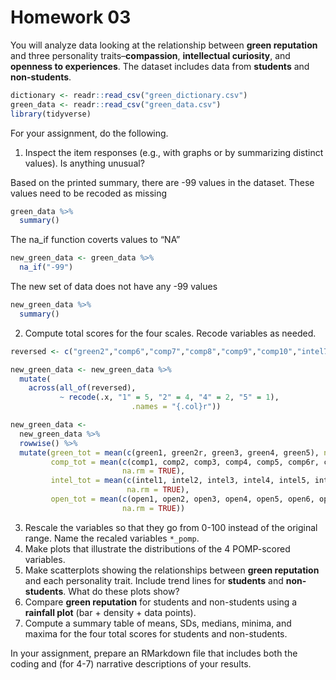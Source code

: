 # Homework 03

You will analyze data looking at the relationship between **green reputation** and three personality traits--**compassion**, **intellectual curiosity**, and **openness to experiences**.
The dataset includes data from **students** and **non-students**.

```r
dictionary <- readr::read_csv("green_dictionary.csv")
green_data <- readr::read_csv("green_data.csv")
library(tidyverse)
```

For your assignment, do the following.

  1. Inspect the item responses (e.g., with graphs or by summarizing distinct values). 
     Is anything unusual?
     
Based on the printed summary, there are -99 values in the dataset. These values need to be recoded as missing

```r
green_data %>%
  summary()
```
  
The na_if function coverts values to "NA"

```r
new_green_data <- green_data %>%
  na_if("-99")
```
  
The new set of data does not have any -99 values
  
```r
new_green_data %>%
  summary()
```  

  2. Compute total scores for the four scales. 
     Recode variables as needed.

```r
reversed <- c("green2","comp6","comp7","comp8","comp9","comp10","intel7","intel8","intel9","intel10","open7","open8","open9","open10")

new_green_data <- new_green_data %>%
  mutate(
    across(all_of(reversed),
           ~ recode(.x, "1" = 5, "2" = 4, "4" = 2, "5" = 1),
                           .names = "{.col}r"))
```

```r
new_green_data <- 
  new_green_data %>% 
  rowwise() %>% 
  mutate(green_tot = mean(c(green1, green2r, green3, green4, green5), na.rm = TRUE),
         comp_tot = mean(c(comp1, comp2, comp3, comp4, comp5, comp6r, comp7r, comp8r, comp9r, comp10r), 
                         na.rm = TRUE),
         intel_tot = mean(c(intel1, intel2, intel3, intel4, intel5, intel6, intel7r, intel8r, intel9r, intel10r),
                          na.rm = TRUE),
         open_tot = mean(c(open1, open2, open3, open4, open5, open6, open7r, open8r, open9r, open10r), 
                         na.rm = TRUE))
```

  3. Rescale the variables so that they go from 0-100 instead of the original range.
     Name the recaled variables `*_pomp`.
  4. Make plots that illustrate the distributions of the 4 POMP-scored variables.
  5. Make scatterplots showing the relationships between **green reputation** and each personality trait.
     Include trend lines for **students** and **non-students**.
     What do these plots show?
  6. Compare **green reputation** for students and non-students using a **rainfall plot** (bar + density + data points).
  7. Compute a summary table of means, SDs, medians, minima, and maxima for the four total scores for students and non-students.
  
In your assignment, prepare an RMarkdown file that includes both the coding and (for 4-7) narrative descriptions of your results.
